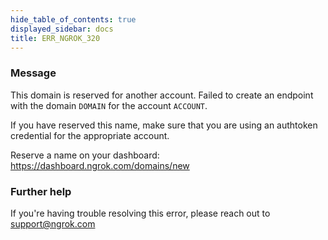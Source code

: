 ```yaml
---
hide_table_of_contents: true
displayed_sidebar: docs
title: ERR_NGROK_320
---
```




### Message

This domain is reserved for another account.
Failed to create an endpoint with the domain `DOMAIN` for the account `ACCOUNT`.

If you have reserved this name, make sure that you are using an
authtoken credential for the appropriate account.

Reserve a name on your dashboard: https://dashboard.ngrok.com/domains/new

<ErrorDetails error="err_ngrok_320" />

### Further help

If you're having trouble resolving this error, please reach out to [support@ngrok.com](mailto:support@ngrok.com?subject=Help%20with%20ERR_NGROK_320)
